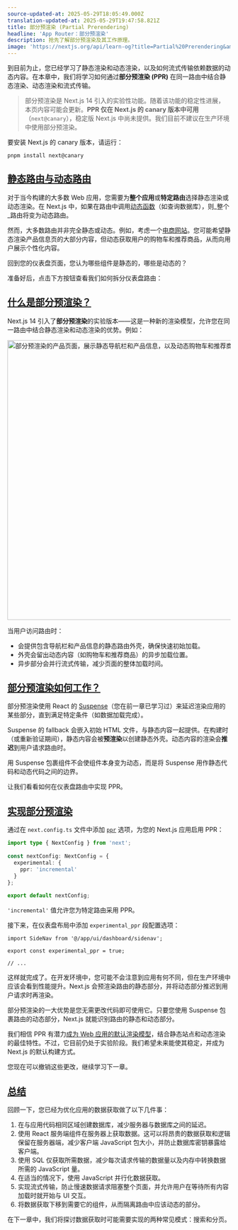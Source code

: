 ```yaml
---
source-updated-at: 2025-05-29T18:05:49.000Z
translation-updated-at: 2025-05-29T19:47:58.821Z
title: 部分预渲染 (Partial Prerendering)
headline: 'App Router：部分预渲染'
description: 抢先了解部分预渲染及其工作原理。
image: 'https://nextjs.org/api/learn-og?title=Partial%20Prerendering&amp;chapter=10'
---
```


到目前为止，您已经学习了静态渲染和动态渲染，以及如何流式传输依赖数据的动态内容。在本章中，我们将学习如何通过**部分预渲染 (PPR)** 在同一路由中结合静态渲染、动态渲染和流式传输。

> 部分预渲染是 Next.js 14 引入的实验性功能。随着该功能的稳定性进展，本页内容可能会更新。**PPR 仅在 Next.js 的 canary 版本中可用**（`next@canary`），稳定版 Next.js 中尚未提供。我们目前不建议在生产环境中使用部分预渲染。

要安装 Next.js 的 canary 版本，请运行：

```
pnpm install next@canary
```

[静态路由与动态路由](#static-vs-dynamic-routes)
------------------------------------------------------

对于当今构建的大多数 Web 应用，您需要为**整个应用**或**特定路由**选择静态渲染或动态渲染。在 Next.js 中，如果在路由中调用[动态函数](/docs/app/building-your-application/routing/route-handlers#dynamic-functions)（如查询数据库），则_整个_路由将变为动态路由。

然而，大多数路由并非完全静态或动态。例如，考虑一个[电商网站](https://partialprerendering.com/)。您可能希望静态渲染产品信息页的大部分内容，但动态获取用户的购物车和推荐商品，从而向用户展示个性化内容。

回到您的仪表盘页面，您认为哪些组件是静态的，哪些是动态的？

准备好后，点击下方按钮查看我们如何拆分仪表盘路由：

[什么是部分预渲染？](#what-is-partial-prerendering)
--------------------------------------------------------------

Next.js 14 引入了**部分预渲染**的实验版本——这是一种新的渲染模型，允许您在同一路由中结合静态渲染和动态渲染的优势。例如：

<Image
  alt="部分预渲染的产品页面，展示静态导航栏和产品信息，以及动态购物车和推荐商品"
  srcLight="https://h8DxKfmAPhn8O0p3.public.blob.vercel-storage.com/learn/light/thinking-in-ppr.png"
  srcDark="https://h8DxKfmAPhn8O0p3.public.blob.vercel-storage.com/learn/dark/thinking-in-ppr.png"
  width="1600"
  height="632"
/>

当用户访问路由时：

*   会提供包含导航栏和产品信息的静态路由外壳，确保快速初始加载。
*   外壳会留出动态内容（如购物车和推荐商品）的异步加载位置。
*   异步部分会并行流式传输，减少页面的整体加载时间。

[部分预渲染如何工作？](#how-does-partial-prerendering-work)
--------------------------------------------------------------------------

部分预渲染使用 React 的 [Suspense](https://react.dev/reference/react/Suspense)（您在前一章已学习过）来延迟渲染应用的某些部分，直到满足特定条件（如数据加载完成）。

Suspense 的 fallback 会嵌入初始 HTML 文件，与静态内容一起提供。在构建时（或重新验证期间），静态内容会被**预渲染**以创建静态外壳。动态内容的渲染会**推迟**到用户请求路由时。

用 Suspense 包裹组件不会使组件本身变为动态，而是将 Suspense 用作静态代码和动态代码之间的边界。

让我们看看如何在仪表盘路由中实现 PPR。

[实现部分预渲染](#implementing-partial-prerendering)
-----------------------------------------------------------------------

通过在 `next.config.ts` 文件中添加 [`ppr`](https://rc.nextjs.org/docs/app/api-reference/next-config-js/ppr) 选项，为您的 Next.js 应用启用 PPR：

```ts {4,5,6} filename="next.config.ts"
import type { NextConfig } from 'next';
 
const nextConfig: NextConfig = {
  experimental: {
    ppr: 'incremental'
  }
};
 
export default nextConfig;
```

`'incremental'` 值允许您为特定路由采用 PPR。

接下来，在仪表盘布局中添加 `experimental_ppr` 段配置选项：

```tsx {3} filename="/app/dashboard/layout.tsx"
import SideNav from '@/app/ui/dashboard/sidenav';
 
export const experimental_ppr = true;
 
// ...
```

这样就完成了。在开发环境中，您可能不会注意到应用有何不同，但在生产环境中应该会看到性能提升。Next.js 会预渲染路由的静态部分，并将动态部分推迟到用户请求时再渲染。

部分预渲染的一大优势是您无需更改代码即可使用它。只要您使用 Suspense 包裹路由的动态部分，Next.js 就能识别路由的静态和动态部分。

我们相信 PPR 有潜力[成为 Web 应用的默认渲染模型](https://vercel.com/blog/partial-prerendering-with-next-js-creating-a-new-default-rendering-model)，结合静态站点和动态渲染的最佳特性。不过，它目前仍处于实验阶段。我们希望未来能使其稳定，并成为 Next.js 的默认构建方式。

您现在可以撤销这些更改，继续学习下一章。

[总结](#summary)
-------------------

回顾一下，您已经为优化应用的数据获取做了以下几件事：

1.  在与应用代码相同区域创建数据库，减少服务器与数据库之间的延迟。
2.  使用 React 服务端组件在服务器上获取数据。这可以将昂贵的数据获取和逻辑保留在服务器端，减少客户端 JavaScript 包大小，并防止数据库密钥暴露给客户端。
3.  使用 SQL 仅获取所需数据，减少每次请求传输的数据量以及内存中转换数据所需的 JavaScript 量。
4.  在适当的情况下，使用 JavaScript 并行化数据获取。
5.  实现流式传输，防止慢速数据请求阻塞整个页面，并允许用户在等待所有内容加载时就开始与 UI 交互。
6.  将数据获取下移到需要它的组件，从而隔离路由中应该动态的部分。

在下一章中，我们将探讨数据获取时可能需要实现的两种常见模式：搜索和分页。